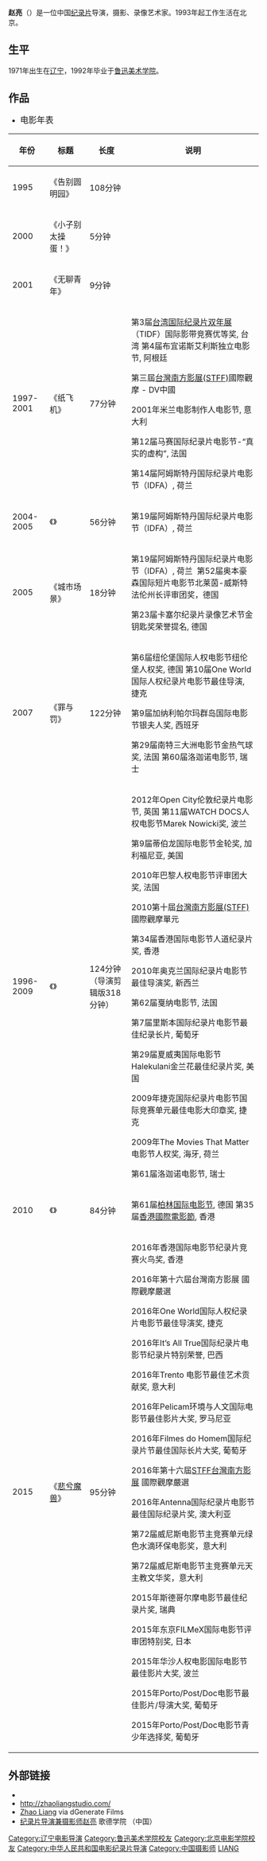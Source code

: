 '''赵亮'''（{{bd|1971年||}}）是一位中国[[纪录片|纪录片]]导演，摄影、录像艺术家。1993年起工作生活在北京。

== 生平 ==
1971年出生在[[辽宁|辽宁]]，1992年毕业于[[鲁迅美术学院|鲁迅美术学院]]。

==  作品 ==
*<big>电影年表</big>
{| class="wikitable sortable mw-collapsible"
|+
!年份
!标题
!长度
!说明
|-
|1995
|《告别圆明园》
|108分钟
|
|-
|2000
|《小子别太操蛋！》
|5分钟
|
|-
|2001
|《无聊青年》
|9分钟
|
|-
|1997-2001
|《纸飞机》
|77分钟
|第3届[[台灣國際紀錄片影展|台湾国际纪录片双年展]]（TIDF）国际影带竞赛优等奖, 台湾
第4届布宜诺斯艾利斯独立电影节, 阿根廷

第三屆[http://festival.south.org.tw/2020stff.html 台灣南方影展(STFF)]國際觀摩 - DV中國

2001年米兰电影制作人电影节, 意大利

第12届马赛国际纪录片电影节-“真实的虚构”, 法国

第14届阿姆斯特丹国际纪录片电影节（IDFA）, 荷兰
|-
|2004-2005
|《{{link-it|在江边 (纪录片)|Return to the Border}}》
|56分钟
|第19届阿姆斯特丹国际纪录片电影节（IDFA）, 荷兰
|-
|2005
|《城市场景》
|18分钟
|第19届阿姆斯特丹国际纪录片电影节（IDFA）, 荷兰''' '''
第52届奥本豪森国际短片电影节北莱茵-威斯特法伦州长评审团奖，德国

第23届卡塞尔纪录片录像艺术节金钥匙奖荣誉提名, 德国
|-
|2007
|《罪与罚》
|122分钟
|第6届纽伦堡国际人权电影节纽伦堡人权奖, 德国
第10届One World国际人权纪录片电影节最佳导演, 捷克

第9届加纳利帕尔玛群岛国际电影节银夫人奖, 西班牙

第29届南特三大洲电影节金热气球奖, 法国
第60届洛迦诺电影节, 瑞士
|-
|1996-2009
|《{{Link-en|上访 (紀錄片)|Petition (film)}}》
|124分钟 
（导演剪辑版318分钟）
|2012年Open City伦敦纪录片电影节, 英国
第11届WATCH DOCS人权电影节Marek Nowicki奖, 波兰

第9届蒂伯龙国际电影节金轮奖, 加利福尼亚, 美国

2010年巴黎人权电影节评审团大奖, 法国

2010第十屆[http://festival.south.org.tw/about.html 台灣南方影展(STFF)] 國際觀摩單元

第34届香港国际电影节人道纪录片奖, 香港

2010年奥克兰国际纪录片电影节最佳导演奖, 新西兰

第62届戛纳电影节, 法国

第7届里斯本国际纪录片电影节最佳纪录长片, 葡萄牙

第29届夏威夷国际电影节Halekulani金兰花最佳纪录片奖, 美国

2009年捷克国际纪录片电影节国际竞赛单元最佳电影大印章奖, 捷克

2009年The Movies That Matter电影节人权奖, 海牙, 荷兰

第61届洛迦诺电影节, 瑞士
|-
|2010
|《{{Link-en|在一起 (紀錄片)|Together (2011 film)}}》
|84分钟
|第61届[[柏林国际电影节|柏林国际电影节]], 德国
第35届[[香港國際電影節|香港國際電影節]], 香港
|-
|2015
|《[[悲兮魔兽|悲兮魔兽]]》
|95分钟
|2016年香港国际电影节纪录片竞赛火鸟奖, 香港

2016年第十六屆台灣南方影展 國際觀摩嚴選

2016年One World国际人权纪录片电影节最佳导演奖, 捷克

2016年It’s All True国际纪录片电影节纪录片特别荣誉, 巴西

2016年Trento 电影节最佳艺术贡献奖, 意大利

2016年Pelicam环境与人文国际电影节最佳影片大奖, 罗马尼亚

2016年Filmes do Homem国际纪录片节最佳国际长片大奖, 葡萄牙

2016年第十六屆[http://festival.south.org.tw/about.html STFF台灣南方影展] 國際觀摩嚴選

2016年Antenna国际纪录片电影节最佳国际纪录片奖, 澳大利亚

第72届威尼斯电影节主竞赛单元绿色水滴环保电影奖，意大利

第72届威尼斯电影节主竞赛单元天主教文华奖，意大利          

2015年斯德哥尔摩电影节最佳纪录片奖, 瑞典

2015年东京FILMeX国际电影节评审团特别奖, 日本

2015年华沙人权电影国际电影节最佳影片大奖, 波兰

2015年Porto/Post/Doc电影节最佳影片/导演大奖, 葡萄牙

2015年Porto/Post/Doc电影节青少年选择奖, 葡萄牙
|}

== 外部链接 ==
*{{IMDb name|2420832}}
*http://zhaoliangstudio.com/ {{Wayback|url=http://zhaoliangstudio.com/ |date=20200329165616 }}
*[https://web.archive.org/web/20150814014732/http://dgeneratefilms.com/tag/zhao-liang Zhao Liang ] via dGenerate Films
*[https://www.goethe.de/ins/cn/zh/kul/mag/20693726.html 纪录片导演兼摄影师赵亮] {{Wayback|url=https://www.goethe.de/ins/cn/zh/kul/mag/20693726.html |date=20170517002941 }} 歌德学院 （中国）

{{DEFAULTSORT:ZH赵}}
[[Category:辽宁电影导演|Category:辽宁电影导演]]
[[Category:鲁迅美术学院校友|Category:鲁迅美术学院校友]]
[[Category:北京电影学院校友|Category:北京电影学院校友]]
[[Category:中华人民共和国电影纪录片导演|Category:中华人民共和国电影纪录片导演]]
[[Category:中国摄影师|Category:中国摄影师]]
[[Category:赵姓|LIANG]]